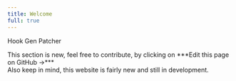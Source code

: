 ```yaml
---
title: Welcome
full: true
---
```



<p className="text-center font-extrabold md:text-5xl mt-8">Hook Gen Patcher</p>
<Callout emoji="⚠️">
  This section is new, feel free to contribute, by clicking on ***Edit this page on GitHub →***<br />Also keep in mind, this website is fairly new and still in development.
</Callout>
